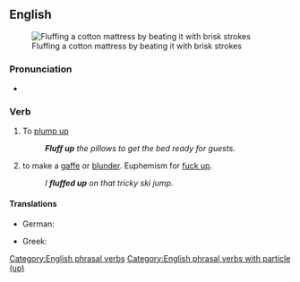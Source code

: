 ==English==
[[File:Beating a mattress to fluff it, Make surplus cotton work.. (IA CAT10682599) (page 14 crop).jpg|thumb|Fluffing a cotton mattress by beating it with brisk strokes]]
===Pronunciation===
* {{audio|en|en-au-fluff up.ogg|Audio (AU)}}

===Verb===
{{en-verb|*}}

# To [[plump up]]
#: '''''Fluff up''' the pillows to get the bed ready for guests.''
# {{lb|en|idiomatic}} to make a [[gaffe]] or [[blunder]]. Euphemism for [[fuck up]].
#: ''I '''fluffed up''' on that tricky ski jump.''

====Translations====
{{trans-top|plump up}}
* German: {{t|de|aufschütteln}}
{{trans-mid}}
* Greek: {{t|el|αναφουφουλιάζω}}
{{trans-bottom}}

[[Category:English phrasal verbs]]
[[Category:English phrasal verbs with particle (up)]]